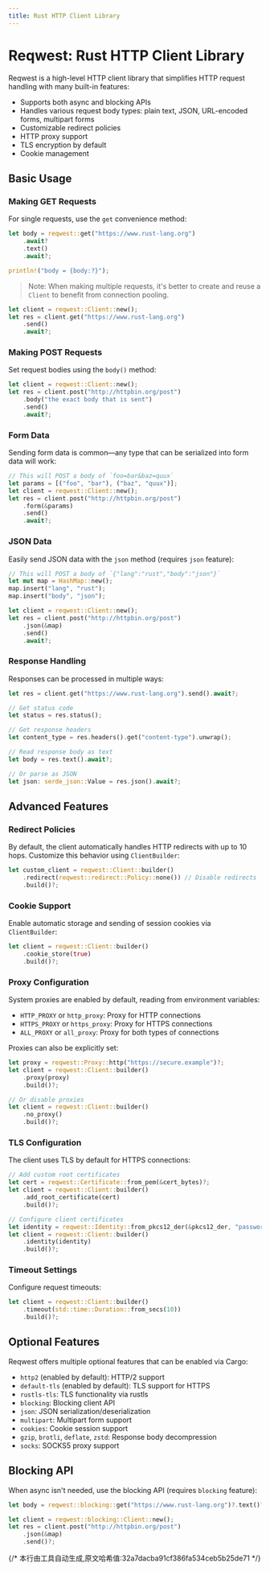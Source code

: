 ```yaml
---
title: Rust HTTP Client Library
---
```


# Reqwest: Rust HTTP Client Library


<LinkCard
  href="https://docs.rs/reqwest/latest/reqwest/"
  title="reqwest"
  description="reqwest"
/>

Reqwest is a high-level HTTP client library that simplifies HTTP request handling with many built-in features:

- Supports both async and blocking APIs
- Handles various request body types: plain text, JSON, URL-encoded forms, multipart forms
- Customizable redirect policies
- HTTP proxy support
- TLS encryption by default
- Cookie management

## Basic Usage

### Making GET Requests

For single requests, use the `get` convenience method:

```rust
let body = reqwest::get("https://www.rust-lang.org")
    .await?
    .text()
    .await?;

println!("body = {body:?}");
```

> Note: When making multiple requests, it's better to create and reuse a `Client` to benefit from connection pooling.

```rust
let client = reqwest::Client::new();
let res = client.get("https://www.rust-lang.org")
    .send()
    .await?;
```

### Making POST Requests

Set request bodies using the `body()` method:

```rust
let client = reqwest::Client::new();
let res = client.post("http://httpbin.org/post")
    .body("the exact body that is sent")
    .send()
    .await?;
```

### Form Data

Sending form data is common—any type that can be serialized into form data will work:

```rust
// This will POST a body of `foo=bar&baz=quux`
let params = [("foo", "bar"), ("baz", "quux")];
let client = reqwest::Client::new();
let res = client.post("http://httpbin.org/post")
    .form(&params)
    .send()
    .await?;
```

### JSON Data

Easily send JSON data with the `json` method (requires `json` feature):

```rust
// This will POST a body of `{"lang":"rust","body":"json"}`
let mut map = HashMap::new();
map.insert("lang", "rust");
map.insert("body", "json");

let client = reqwest::Client::new();
let res = client.post("http://httpbin.org/post")
    .json(&map)
    .send()
    .await?;
```

### Response Handling

Responses can be processed in multiple ways:

```rust
let res = client.get("https://www.rust-lang.org").send().await?;

// Get status code
let status = res.status();

// Get response headers
let content_type = res.headers().get("content-type").unwrap();

// Read response body as text
let body = res.text().await?;

// Or parse as JSON
let json: serde_json::Value = res.json().await?;
```

## Advanced Features

### Redirect Policies

By default, the client automatically handles HTTP redirects with up to 10 hops. Customize this behavior using `ClientBuilder`:

```rust
let custom_client = reqwest::Client::builder()
    .redirect(reqwest::redirect::Policy::none()) // Disable redirects
    .build()?;
```

### Cookie Support

Enable automatic storage and sending of session cookies via `ClientBuilder`:

```rust
let client = reqwest::Client::builder()
    .cookie_store(true)
    .build()?;
```

### Proxy Configuration

System proxies are enabled by default, reading from environment variables:

- `HTTP_PROXY` or `http_proxy`: Proxy for HTTP connections
- `HTTPS_PROXY` or `https_proxy`: Proxy for HTTPS connections
- `ALL_PROXY` or `all_proxy`: Proxy for both types of connections

Proxies can also be explicitly set:

```rust
let proxy = reqwest::Proxy::http("https://secure.example")?;
let client = reqwest::Client::builder()
    .proxy(proxy)
    .build()?;

// Or disable proxies
let client = reqwest::Client::builder()
    .no_proxy()
    .build()?;
```

### TLS Configuration

The client uses TLS by default for HTTPS connections:

```rust
// Add custom root certificates
let cert = reqwest::Certificate::from_pem(&cert_bytes)?;
let client = reqwest::Client::builder()
    .add_root_certificate(cert)
    .build()?;

// Configure client certificates
let identity = reqwest::Identity::from_pkcs12_der(&pkcs12_der, "password")?;
let client = reqwest::Client::builder()
    .identity(identity)
    .build()?;
```

### Timeout Settings

Configure request timeouts:

```rust
let client = reqwest::Client::builder()
    .timeout(std::time::Duration::from_secs(10))
    .build()?;
```

## Optional Features

Reqwest offers multiple optional features that can be enabled via Cargo:

- `http2` (enabled by default): HTTP/2 support
- `default-tls` (enabled by default): TLS support for HTTPS
- `rustls-tls`: TLS functionality via rustls
- `blocking`: Blocking client API
- `json`: JSON serialization/deserialization
- `multipart`: Multipart form support
- `cookies`: Cookie session support
- `gzip`, `brotli`, `deflate`, `zstd`: Response body decompression
- `socks`: SOCKS5 proxy support

## Blocking API

When async isn't needed, use the blocking API (requires `blocking` feature):

```rust
let body = reqwest::blocking::get("https://www.rust-lang.org")?.text()?;

let client = reqwest::blocking::Client::new();
let res = client.post("http://httpbin.org/post")
    .json(&map)
    .send()?;
```
{/* 本行由工具自动生成,原文哈希值:32a7dacba91cf386fa534ceb5b25de71 */}